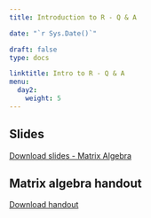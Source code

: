 ---
title: Introduction to R - Q & A

date: "`r Sys.Date()`"

draft: false
type: docs

linktitle: Intro to R - Q & A
menu:
  day2:
    weight: 5
---

## Slides

[Download slides - Matrix Algebra](../../../rmds/matrix_algebra_slides.pptx)

## Matrix algebra handout

[Download handout](../../../rmds/matrix.algebra.pdf)